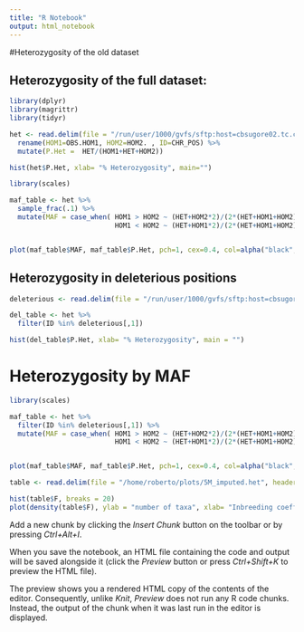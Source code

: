 ```yaml
---
title: "R Notebook"
output: html_notebook
---
```


#Heterozygosity of the old dataset

## Heterozygosity of the full dataset:

```r

library(dplyr)
library(magrittr)
library(tidyr)

het <- read.delim(file = "/run/user/1000/gvfs/sftp:host=cbsugore02.tc.cornell.edu/workdir/rjl278/Sorghum/Imputation/het.table", header = T) %>% 
  rename(HOM1=OBS.HOM1, HOM2=HOM2. , ID=CHR_POS) %>%
  mutate(P.Het =  HET/(HOM1+HET+HOM2))

hist(het$P.Het, xlab= "% Heterozygosity", main="")

```

```r
library(scales)

maf_table <- het %>%
  sample_frac(.1) %>%
  mutate(MAF = case_when( HOM1 > HOM2 ~ (HET+HOM2*2)/(2*(HET+HOM1+HOM2)), 
                          HOM1 < HOM2 ~ (HET+HOM1*2)/(2*(HET+HOM1+HOM2)))) 


plot(maf_table$MAF, maf_table$P.Het, pch=1, cex=0.4, col=alpha("black",alpha = 0.1), xlab = "MAF", ylab = "% heterozygosity" )


```



## Heterozygosity in deleterious positions

```r

deleterious <- read.delim(file = "/run/user/1000/gvfs/sftp:host=cbsugore02.tc.cornell.edu/workdir/rjl278/Sorghum/Imputation/Deleterious.list", header = F)

del_table <- het %>%
  filter(ID %in% deleterious[,1])

hist(del_table$P.Het, xlab= "% Heterozygosity", main = "")

```

# Heterozygosity by MAF 

```r
library(scales)

maf_table <- het %>%
  filter(ID %in% deleterious[,1]) %>%
  mutate(MAF = case_when( HOM1 > HOM2 ~ (HET+HOM2*2)/(2*(HET+HOM1+HOM2)), 
                          HOM1 < HOM2 ~ (HET+HOM1*2)/(2*(HET+HOM1+HOM2)))) 


plot(maf_table$MAF, maf_table$P.Het, pch=1, cex=0.4, col=alpha("black",alpha = 0.2), xlab = "MAF", ylab = "% heterozygosity" )


```

```r

table <- read.delim(file = "/home/roberto/plots/5M_imputed.het", header = T)

hist(table$F, breaks = 20)
plot(density(table$F), ylab = "number of taxa", xlab= "Inbreeding coefficient", main="" )
```


Add a new chunk by clicking the *Insert Chunk* button on the toolbar or by pressing *Ctrl+Alt+I*.

When you save the notebook, an HTML file containing the code and output will be saved alongside it (click the *Preview* button or press *Ctrl+Shift+K* to preview the HTML file).

The preview shows you a rendered HTML copy of the contents of the editor. Consequently, unlike *Knit*, *Preview* does not run any R code chunks. Instead, the output of the chunk when it was last run in the editor is displayed.
